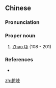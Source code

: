 {{also|赵岐}}
==Chinese==
{{zh-forms|s=赵岐}}

===Pronunciation===
{{zh-pron
|m=Zhào Qí
|cat=pn
}}

===Proper noun===
{{zh-proper noun}}

# [[w:Zhao Qi (Han Dynasty)|Zhao Qi]] (108 - 201)

===References===
* {{pedialite|趙岐|lang=zh}}

[[zh:趙岐]]